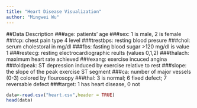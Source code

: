 ```yaml
---
title: "Heart Disease Visualization"
author: "Mingwei Wu"
---
```



##Data Description
###age: patients' age
###sex: 1 is male, 2 is female
###cp: chest pain type 4 level
###trestbps:  resting blood presure
###chol: serum cholestoral in mg/dl
###fbs: fasting blood sugar >120 mg/dl is value 1
###restecg: resting electrocardiographic reults (values 0,1,2)
###thalach: maximum heart rate achieved
###exang: exercise incuced angina
###oldpeak: ST depression induced by exercise relative to rest
###slope: the slope of the peak exercise ST segment
###ca: number of major vessels (0-3) colored by flourosopy
###thal: 3 is normal; 6 fixed defect; 7 reversable defect
###target: 1 has heart disease, 0 not
```r
data<-read.csv("heart.csv",header = TRUE)
head(data)
```

